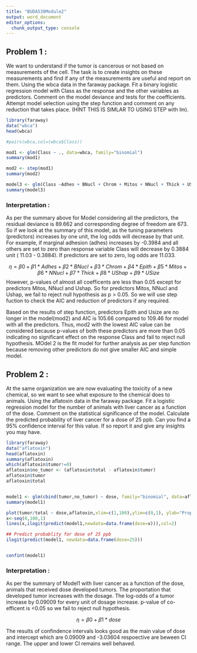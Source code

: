 ```yaml
---
title: "BUDA530Module2"
output: word_document
editor_options: 
  chunk_output_type: console
---
```


## Problem 1 : 

We want to understand if the tumor is cancerous or not based on measurements of the cell. The task is to create insights on these measurements and find if any of the measurements are useful and report on them. Using the wbca data in the faraway package. Fit a binary logistic regression model with Class as the response and the other variables as predictors.  Comment on the model deviance and tests for the coefficients.  Attempt model selection using the step function and comment on any reduction that takes place.  (HINT THIS IS SIMLAR TO USING STEP with lm).

```r
library(faraway)
data("wbca")
head(wbca)

#pairs(wbca,col=(wbca$Class))

mod1 <- glm(Class ~ ., data=wbca, family="binomial")
summary(mod1)

mod2 <- step(mod1)
summary(mod2)

model3 <- glm(Class ~Adhes + BNucl + Chrom + Mitos + NNucl + Thick + UShap, data=wbca, family="binomial" )
summary(model3)
```

### Interpretation :

As per the summary above for Model considering all the predictors, the residual deviance is 89.662 and corresponding degree of freedom are 673. So if we look at the summary of this model, as the tuning parameters (predictors) increases by one unit, the log odds will decrease by that unit. For example, if marginal adhesion (adhes) increases by -0.3984 and all others are set to zero than response variable Class will decrease by 0.3884 unit ( 11.03 - 0.3884).  If predictors are set to zero, log odds are 11.033.

$$η = β0+β1*Adhes+β2*BNucl+β3*Chrom+β4*Epith+β5*Mitos+β6*NNucl+β7*Thick+β8*UShap+β9*USize
$$
However, p-values of almost all coefficents are less than 0.05 except for predictors Mitos, NNucl and Ushap. So for predictors Mitos, NNucl and Ushap, we fail to reject null hypothesis as p > 0.05. So we will use step fuction to check the AIC and reduction of predictors if any required.

Based on the results of step function, predictors Epith and Usize are no longer in the model(mod2) and AIC is 105.66 compared to 109.46 for model with all the predictors. Thus, mod2 with the lowest AIC value can be considered because p-values of both these predictors are more than 0.05 indicating no significant effect on the response Class and  fail to reject null hypothesis. MOdel 2 is the fit model for further analysis as per step function because removing other predictors do not give smaller AIC and simple model.


## Problem 2 :

At the same organization we are now evaluating the toxicity of a new chemical, so we want to see what exposure to the chemical does to animals.  Using the aflatoxin data in the faraway package. Fit a logistic regression model for the number of animals with liver cancer as a function of the dose.  Comment on the statistical significance of the model.  Calculate the predicted probability of liver cancer for a dose of 25 ppb.  Can you find a 95% confidence interval for this value.  If so report it and give any insights you may have.

```r
library(faraway)
data("aflatoxin")
head(aflatoxin)
summary(aflatoxin)
which(aflatoxin$tumor!=0)
aflatoxin$no_tumor <- (aflatoxin$total - aflatoxin$tumor)
aflatoxin$tumor
aflatoxin$total


model1 <- glm(cbind(tumor,no_tumor) ~ dose, family="binomial", data=aflatoxin)
summary(model1)

plot(tumor/total ~ dose,aflatoxin,xlim=c(1,100),ylim=c(0,1), ylab="Proportation of Tumor", xlab="Dose")
x<-seq(0,100,1)
lines(x,ilogit(predict(model1,newdata=data.frame(dose=x))),col=2)

## Predict probablity for dose of 25 ppb  
ilogit(predict(model1, newdata=data.frame(dose=25)))


confint(model1)


```

### Interpretation :

As per the summary of Model1 with liver cancer as a function of the dose, animals that received dose developed tumors. The proportation that developed tumor increases with the dosage. The log-odds of a tumor increase by 0.09009 for every unit of dosage increase. p-value of co-efficent is <0.05 so we fail to reject null hypothesis. 

$$η = β0+β1*dose
$$

The results of confindence intervals looks good as the main value of dose and intercept which are 0.09009 and -3.03604 respoective are beween CI range. The upper and lower CI remains well behaved. 


